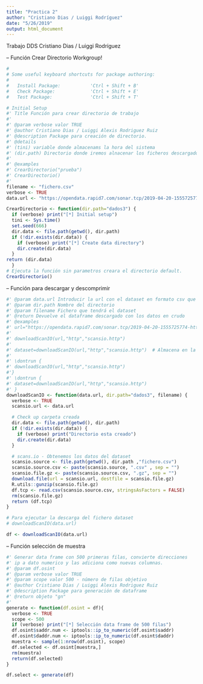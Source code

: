 ```yaml
---
title: "Practica 2"
author: "Cristiano Dias / Luiggi Rodríguez"
date: "5/26/2019"
output: html_document
---
```



  Trabajo DDS
  Cristiano Dias / Luiggi Rodríguez
  
  
-- Función Crear Directorio Workgroup!
```r

#
# Some useful keyboard shortcuts for package authoring:
#
#   Install Package:           'Ctrl + Shift + B'
#   Check Package:             'Ctrl + Shift + E'
#   Test Package:              'Ctrl + Shift + T'

# Initial Setup
#' Title Función para crear directorio de trabajo
#'
#' @param verbose valor TRUE
#' @author Cristiano Dias / Luiggi Alexis Rodriguez Ruiz
#' @description Package para creación de directorio.
#' @details
#' (tini) variable donde almacenams la hora del sistema
#' (dir.path) Directorio donde iremos alnacenar los ficheros descargados.
#'
#' @examples
#' CrearDirectorio("prueba")
#' CrearDirectorio()
#'
filename <- "fichero.csv"
verbose <- TRUE
data.url <- "https://opendata.rapid7.com/sonar.tcp/2019-04-20-1555725774-https_get_16993.csv.gz"

CrearDirectorio <- function(dir.path="dados3") {
  if (verbose) print("[*] Initial setup")
  tini <- Sys.time()
  set.seed(666)
  dir.data <- file.path(getwd(), dir.path)
  if (!dir.exists(dir.data)) {
    if (verbose) print("[*] Create data directory")
    dir.create(dir.data)
  }
return (dir.data)
  }
# Ejecuta la función sin parametros creara el directorio default.
CrearDirectorio()

```


-- Función para descargar y descomprimir
```r


#' @param data.url Introducir la url con el dataset en formato csv que queremos descargar.
#' @param dir.path Nombre del directorio
#' @param filename Fichero que tendrá el dataset
#' @return Devuelve el dataframe descargado con los datos en crudo
#' @examples
#' url="https://opendata.rapid7.com/sonar.tcp/2019-04-20-1555725774-https_get_16993.csv.gz"
#'
#' downloadScanIO(url,"http","scansio.http")
#'
#' dataset=downloadScanIO(url,"http","scansio.http")  # Almacena en la variable dataset
#'
#' \dontrun {
#' downloadScanIO(url,"http","scansio.http")
#'}
#' \dontrun {
#' dataset=downloadScanIO(url,"http","scansio.http")
#' }
downloadScanIO <- function(data.url, dir.path="dados3", filename) {
  verbose <- TRUE
  scansio.url <- data.url

  # Check up carpeta creada
  dir.data <- file.path(getwd(), dir.path)
  if (!dir.exists(dir.data)) {
    if (verbose) print("Directorio esta creado")
    dir.create(dir.data)
  }

  # scans.io - Obtenemos los datos del dataset
  scansio.source <- file.path(getwd(), dir.path ,"fichero.csv")
  scansio.source.csv <- paste(scansio.source, ".csv" , sep = "")
  scansio.file.gz <- paste(scansio.source.csv, ".gz", sep = "")
  download.file(url = scansio.url, destfile = scansio.file.gz)
  R.utils::gunzip(scansio.file.gz)
  df.tcp <- read.csv(scansio.source.csv, stringsAsFactors = FALSE)
  rm(scansio.file.gz)
  return (df.tcp)
}

# Para ejecutar la descarga del fichero dataset
# downloadScanIO(data.url)

df <- downloadScanIO(data.url)

```


-- Función selección de muestra
```r
#' Generar data frame con 500 primeras filas, convierte direcciones
#' ip a dato numerico y las adiciona como nuevas columnas.
#' @param df.osint
#' @param verbose valor TRUE
#' @param scope valor 500 - número de filas objetivo
#' @author Cristiano Dias / Luiggi Alexis Rodriguez Ruiz
#' @description Package para generación de dataframe
#' @return objeto "gn"
#'
generate <- function(df.osint = df){
  verbose <- TRUE
  scope <- 500
  if (verbose) print("[*] Selección data frame de 500 filas")
  df.osint$saddr.num <- iptools::ip_to_numeric(df.osint$saddr)
  df.osint$daddr.num <- iptools::ip_to_numeric(df.osint$daddr)
  muestra <- sample(1:nrow(df.osint), scope)
  df.selected <- df.osint[muestra,]
  rm(muestra)
  return(df.selected)
}

df.select <- generate(df)
```



